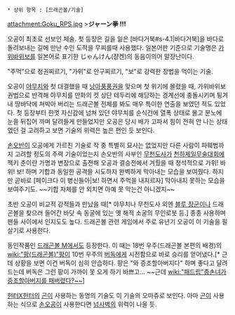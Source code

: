  * 상위 항목 : [드래곤볼/기술]

attachment:Goku_RPS.jpg
>'''ジャーン拳 !!!'''

오공이 최초로 선보인 체술. 첫 등장은 길을 잃은 [바다거북#s-4.1|바다거북]을 바다로 돌려보내는 길에 만난 수인 도적을 무찌를때 사용했다. 일본어판 기준으로 기술명은 [[가위바위보]]를 일본어로 표기한 じゃんけん(쟝켄)의 동음이의어 말장난이다.

"주먹"으로 정권찌르기, "가위"로 안구찌르기, "보"로 강력한 장법을 먹이는 기술.

오공이 [[야무치]]와 첫 대결했을 때 [[낭아풍풍권]]을 맞으며 첫 위기에 몰렸을 때, 가위바위보 권법으로 반격해 야무치를 만화의 컷 상단 테두리에 해당하는 경계선에 충돌시키며 튕겨내 땅바닥에 쳐박아 버리는 드래곤볼 전체를 봐도 매우 특이한 연출을 보였던 적도 있었다. 첫 등장부터 한껏 자신감에 넘쳐 있던 야무치를 순식간에 열폭 상태로 몰고 분노에 눈을 뒤집어 까며 달려들게 만들었지만 오공은 당시 배가 고파서 힘이 전혀 안 나는 상태였던 걸 고려하고 보면 기술의 위력은 높은 편인 듯 보인다.

[[손오반]]이 오공에게 가르친 기술로 작 중 특별히 묘사는 없었지만 다른 사람이 파훼법까지 고려할 정도의 주력 기술이었는지 손오반의 사부인 [[무천도사]]가 [[천하제일무술대회]]에 잭키 춘이란 가명과 변장으로 출전해 오공과 결승전에서 겨뤘을 때 정석적으로 가위! 바위! 보! 하며 기합과 동일한 공격을 시도하자 완벽하게 막아내는 모습을 보여줬다. 하지만 곧바로 [페이크다 이 병신들아|보! 하면서 주먹을 내지르자] 막아내지 못하는 모습을 보여주기도. ~~기합 자체를 안 외치면 아예 못 막는건 아니겠지~~

초반 오공이 비교적 강적들과 만났을 때[* 야무치나 무천도사 외엔 [[블루 장군]]이나 드래곤볼을 찾으러 들어간 바닷 속 동굴에 있는 옛 해적 소굴의 무인로봇 등.] 종종 사용하며 팬들 사이에서 인지도도 높다. 드래곤볼 관련 게임에서 주로 유년기 오공이 이 기술을 필살기로 사용한다.

동인작품인 [[드래곤볼 M]]에서도 등장한다. 이 때는 18번 우주(드래곤볼 본편의 배경)의 [[wiki:"팡(드래곤볼)"팡]]이 10번 우주의 [[버독]]에게 시전함으로 바로 승리를 얻어냈다.[* 근데 상황을 보면 이건 버독이 심히 안습하다. 팡은 "와 증조할아버지다" 하며 좋다고 달려드는데 버독은 그런 팡이 가까이 못 오게 하기 바쁘고... ~~근데 [[wiki:"패드립"증손녀가 증조할아버지를 패버렸다?~~]]]

[[헌터X헌터]]의 [[곤]]이 사용하는 동명의 기술도 이 기술의 오마쥬로 보인다. 아마 [[곤]]이 사용하는 식으로 [[손오공]]이 사용한다면 [[넘사벽]]의 위력이 나올 듯.
